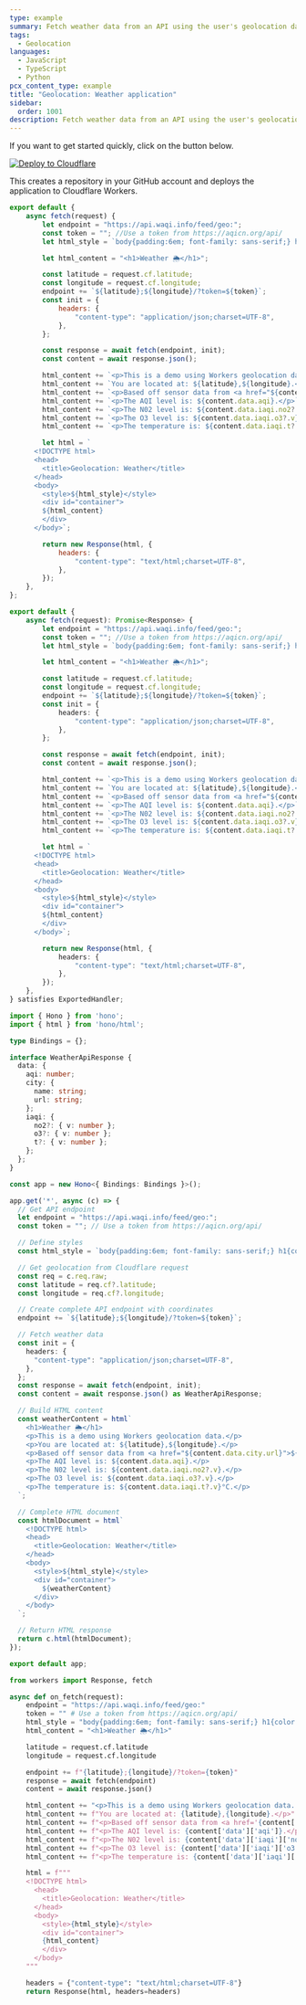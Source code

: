 ```yaml
---
type: example
summary: Fetch weather data from an API using the user's geolocation data.
tags:
  - Geolocation
languages:
  - JavaScript
  - TypeScript
  - Python
pcx_content_type: example
title: "Geolocation: Weather application"
sidebar:
  order: 1001
description: Fetch weather data from an API using the user's geolocation data.
---
```


If you want to get started quickly, click on the button below.

[![Deploy to Cloudflare](https://deploy.workers.cloudflare.com/button)](https://deploy.workers.cloudflare.com/?url=https://github.com/cloudflare/docs-examples/tree/main/workers/geolocation-app-weather)

This creates a repository in your GitHub account and deploys the application to Cloudflare Workers.


<Tabs syncKey="workersExamples"> <TabItem label="JavaScript" icon="seti:javascript">

```js
export default {
	async fetch(request) {
		let endpoint = "https://api.waqi.info/feed/geo:";
		const token = ""; //Use a token from https://aqicn.org/api/
		let html_style = `body{padding:6em; font-family: sans-serif;} h1{color:#f6821f}`;

		let html_content = "<h1>Weather 🌦</h1>";

		const latitude = request.cf.latitude;
		const longitude = request.cf.longitude;
		endpoint += `${latitude};${longitude}/?token=${token}`;
		const init = {
			headers: {
				"content-type": "application/json;charset=UTF-8",
			},
		};

		const response = await fetch(endpoint, init);
		const content = await response.json();

		html_content += `<p>This is a demo using Workers geolocation data. </p>`;
		html_content += `You are located at: ${latitude},${longitude}.</p>`;
		html_content += `<p>Based off sensor data from <a href="${content.data.city.url}">${content.data.city.name}</a>:</p>`;
		html_content += `<p>The AQI level is: ${content.data.aqi}.</p>`;
		html_content += `<p>The N02 level is: ${content.data.iaqi.no2?.v}.</p>`;
		html_content += `<p>The O3 level is: ${content.data.iaqi.o3?.v}.</p>`;
		html_content += `<p>The temperature is: ${content.data.iaqi.t?.v}°C.</p>`;

		let html = `
      <!DOCTYPE html>
      <head>
        <title>Geolocation: Weather</title>
      </head>
      <body>
        <style>${html_style}</style>
        <div id="container">
        ${html_content}
        </div>
      </body>`;

		return new Response(html, {
			headers: {
				"content-type": "text/html;charset=UTF-8",
			},
		});
	},
};
```

</TabItem> <TabItem label="TypeScript" icon="seti:typescript">

```ts
export default {
	async fetch(request): Promise<Response> {
		let endpoint = "https://api.waqi.info/feed/geo:";
		const token = ""; //Use a token from https://aqicn.org/api/
		let html_style = `body{padding:6em; font-family: sans-serif;} h1{color:#f6821f}`;

		let html_content = "<h1>Weather 🌦</h1>";

		const latitude = request.cf.latitude;
		const longitude = request.cf.longitude;
		endpoint += `${latitude};${longitude}/?token=${token}`;
		const init = {
			headers: {
				"content-type": "application/json;charset=UTF-8",
			},
		};

		const response = await fetch(endpoint, init);
		const content = await response.json();

		html_content += `<p>This is a demo using Workers geolocation data. </p>`;
		html_content += `You are located at: ${latitude},${longitude}.</p>`;
		html_content += `<p>Based off sensor data from <a href="${content.data.city.url}">${content.data.city.name}</a>:</p>`;
		html_content += `<p>The AQI level is: ${content.data.aqi}.</p>`;
		html_content += `<p>The N02 level is: ${content.data.iaqi.no2?.v}.</p>`;
		html_content += `<p>The O3 level is: ${content.data.iaqi.o3?.v}.</p>`;
		html_content += `<p>The temperature is: ${content.data.iaqi.t?.v}°C.</p>`;

		let html = `
      <!DOCTYPE html>
      <head>
        <title>Geolocation: Weather</title>
      </head>
      <body>
        <style>${html_style}</style>
        <div id="container">
        ${html_content}
        </div>
      </body>`;

		return new Response(html, {
			headers: {
				"content-type": "text/html;charset=UTF-8",
			},
		});
	},
} satisfies ExportedHandler;
```

</TabItem> <TabItem label="Hono" icon="seti:typescript">

```ts
import { Hono } from 'hono';
import { html } from 'hono/html';

type Bindings = {};

interface WeatherApiResponse {
  data: {
    aqi: number;
    city: {
      name: string;
      url: string;
    };
    iaqi: {
      no2?: { v: number };
      o3?: { v: number };
      t?: { v: number };
    };
  };
}

const app = new Hono<{ Bindings: Bindings }>();

app.get('*', async (c) => {
  // Get API endpoint
  let endpoint = "https://api.waqi.info/feed/geo:";
  const token = ""; // Use a token from https://aqicn.org/api/

  // Define styles
  const html_style = `body{padding:6em; font-family: sans-serif;} h1{color:#f6821f}`;

  // Get geolocation from Cloudflare request
  const req = c.req.raw;
  const latitude = req.cf?.latitude;
  const longitude = req.cf?.longitude;

  // Create complete API endpoint with coordinates
  endpoint += `${latitude};${longitude}/?token=${token}`;

  // Fetch weather data
  const init = {
    headers: {
      "content-type": "application/json;charset=UTF-8",
    },
  };
  const response = await fetch(endpoint, init);
  const content = await response.json() as WeatherApiResponse;

  // Build HTML content
  const weatherContent = html`
    <h1>Weather 🌦</h1>
    <p>This is a demo using Workers geolocation data.</p>
    <p>You are located at: ${latitude},${longitude}.</p>
    <p>Based off sensor data from <a href="${content.data.city.url}">${content.data.city.name}</a>:</p>
    <p>The AQI level is: ${content.data.aqi}.</p>
    <p>The N02 level is: ${content.data.iaqi.no2?.v}.</p>
    <p>The O3 level is: ${content.data.iaqi.o3?.v}.</p>
    <p>The temperature is: ${content.data.iaqi.t?.v}°C.</p>
  `;

  // Complete HTML document
  const htmlDocument = html`
    <!DOCTYPE html>
    <head>
      <title>Geolocation: Weather</title>
    </head>
    <body>
      <style>${html_style}</style>
      <div id="container">
        ${weatherContent}
      </div>
    </body>
  `;

  // Return HTML response
  return c.html(htmlDocument);
});

export default app;
```

</TabItem> <TabItem label="Python" icon="seti:python">

```py
from workers import Response, fetch

async def on_fetch(request):
    endpoint = "https://api.waqi.info/feed/geo:"
    token = "" # Use a token from https://aqicn.org/api/
    html_style = "body{padding:6em; font-family: sans-serif;} h1{color:#f6821f}"
    html_content = "<h1>Weather 🌦</h1>"

    latitude = request.cf.latitude
    longitude = request.cf.longitude

    endpoint += f"{latitude};{longitude}/?token={token}"
    response = await fetch(endpoint)
    content = await response.json()

    html_content += "<p>This is a demo using Workers geolocation data. </p>"
    html_content += f"You are located at: {latitude},{longitude}.</p>"
    html_content += f"<p>Based off sensor data from <a href='{content['data']['city']['url']}'>{content['data']['city']['name']}</a>:</p>"
    html_content += f"<p>The AQI level is: {content['data']['aqi']}.</p>"
    html_content += f"<p>The N02 level is: {content['data']['iaqi']['no2']['v']}.</p>"
    html_content += f"<p>The O3 level is: {content['data']['iaqi']['o3']['v']}.</p>"
    html_content += f"<p>The temperature is: {content['data']['iaqi']['t']['v']}°C.</p>"

    html = f"""
    <!DOCTYPE html>
      <head>
        <title>Geolocation: Weather</title>
      </head>
      <body>
        <style>{html_style}</style>
        <div id="container">
        {html_content}
        </div>
      </body>
    """

    headers = {"content-type": "text/html;charset=UTF-8"}
    return Response(html, headers=headers)
```

</TabItem> </Tabs>
